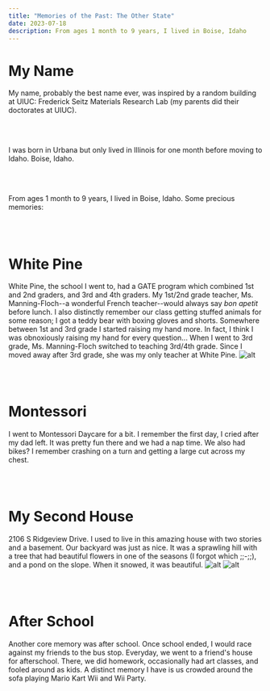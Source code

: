 ```yaml
---
title: "Memories of the Past: The Other State"
date: 2023-07-18
description: From ages 1 month to 9 years, I lived in Boise, Idaho
---
```


# My Name
My name, probably the best name ever, was inspired by a random building at UIUC: Frederick Seitz Materials Research Lab
(my parents did their doctorates at UIUC).

<br></br>

I was born in Urbana but only lived in Illinois for one month before moving to Idaho. Boise, Idaho.

<br></br>

From ages 1 month to 9 years, I lived in Boise, Idaho. Some precious memories:

<br></br>

# White Pine
White Pine, the school I went to, had a GATE program which combined 1st and 2nd graders, and 3rd and 4th graders.
My 1st/2nd grade teacher, Ms. Manning-Floch--a wonderful French teacher--would always say *bon apetit* before lunch.
I also distinctly remember our class getting stuffed animals for some reason; I got a teddy bear with boxing gloves and shorts.
Somewhere between 1st and 3rd grade I started raising my hand more. In fact, I think I was obnoxiously raising my hand for every question...
When I went to 3rd grade, Ms. Manning-Floch switched to teaching 3rd/4th grade. 
Since I moved away after 3rd grade, she was my only teacher at White Pine.
![alt](/white-pine.jpg)

<br></br>

# Montessori
I went to Montessori Daycare for a bit. I remember the first day, I cried after my dad left. 
It was pretty fun there and we had a nap time. We also had bikes?
I remember crashing on a turn and getting a large cut across my chest.

<br></br>

# My Second House
2106 S Ridgeview Drive. I used to live in this amazing house with two stories and a basement.
Our backyard was just as nice. It was a sprawling hill with a tree that had beautiful flowers in one of the seasons (I forgot which ;;-;;), and a pond on the slope.
When it snowed, it was beautiful.
![alt](/not-snowy.jpg)
![alt](/snowy-view.jpg)

<br></br>

# After School
Another core memory was after school. Once school ended, I would race against my friends to the bus stop. 
Everyday, we went to a friend's house for afterschool. 
There, we did homework, occasionally had art classes, and fooled around as kids. 
A distinct memory I have is us crowded around the sofa playing Mario Kart Wii and Wii Party.